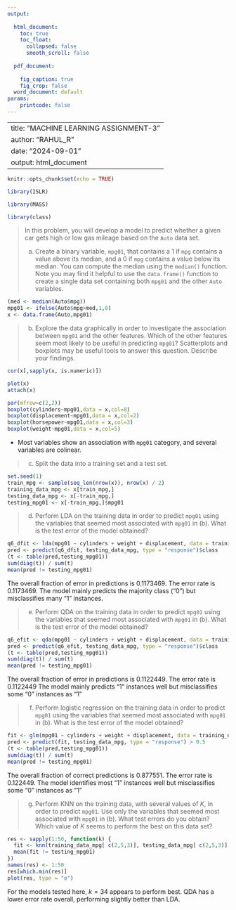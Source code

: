 ---
output:
  
  html_document:
    toc: true
    toc_float:
      collapsed: false
      smooth_scroll: false
        
  pdf_document:
    
    fig_caption: true
    fig_crop: false
  word_document: default
params:
    printcode: false
---
---
title: "MACHINE LEARNING ASSIGNMENT-3"
author: "RAHUL_R"
date: "2024-09-01"
output: html_document
---

```{r setup, include=FALSE}
knitr::opts_chunk$set(echo = TRUE)
```


```{r}
library(ISLR)

```

```{r}
library(MASS)
```

```{r}
library(class)
```


> In this problem, you will develop a model to predict whether a given car gets
> high or low gas mileage based on the `Auto` data set.
>
> a. Create a binary variable, `mpg01`, that contains a 1 if `mpg` contains a
>    value above its median, and a 0 if `mpg` contains a value below its
>    median. You can compute the median using the `median()` function. Note you
>    may find it helpful to use the `data.frame()` function to create a single
>    data set containing both `mpg01` and the other `Auto` variables.

```{r}
(med <- median(Auto$mpg))
mpg01 <- ifelse(Auto$mpg>med,1,0)
x <- data.frame(Auto,mpg01)
```

> b. Explore the data graphically in order to investigate the association
>    between `mpg01` and the other features. Which of the other features seem
>    most likely to be useful in predicting `mpg01`? Scatterplots and boxplots
>    may be useful tools to answer this question. Describe your findings.


```{r}
cor(x[,sapply(x, is.numeric)])
```

```{r}
plot(x)
attach(x)
```
```{r}
par(mfrow=c(2,2))
boxplot(cylinders~mpg01,data = x,col=8)
boxplot(displacement~mpg01,data = x,col=2)
boxplot(horsepower~mpg01,data = x,col=3)
boxplot(weight~mpg01,data = x,col=5)
```
- Most variables show an association with `mpg01` category, and several variables are colinear.

> c. Split the data into a training set and a test set.

```{r}
set.seed(1)
train_mpg <- sample(seq_len(nrow(x)), nrow(x) / 2)
training_data_mpg <- x[train_mpg,]
testing_data_mpg <- x[-train_mpg,]
testing_mpg01 <- x[-train_mpg,]$mpg01

```


> d. Perform LDA on the training data in order to predict `mpg01` using the
>    variables that seemed most associated with `mpg01` in (b). What is the
>    test error of the model obtained?

```{r}
q6_dfit <- lda(mpg01 ~ cylinders + weight + displacement, data = training_data_mpg)
pred <- predict(q6_dfit, testing_data_mpg, type = "response")$class
(t <- table(pred,testing_mpg01))
sum(diag(t)) / sum(t)
mean(pred != testing_mpg01)
```
The overall fraction of error in predictions is 0.1173469.
The error rate is 0.1173469.
The model mainly predicts the majority class ("0") but misclassifies many "1" instances.

> e. Perform QDA on the training data in order to predict `mpg01` using the
>    variables that seemed most associated with `mpg01` in (b). What is the
>    test error of the model obtained?

```{r}
q6_efit <- qda(mpg01 ~ cylinders + weight + displacement, data = training_data_mpg)
pred <- predict(q6_efit, testing_data_mpg, type = "response")$class
(t <- table(pred,testing_mpg01))
sum(diag(t)) / sum(t)
mean(pred != testing_mpg01)
```
The overall fraction of error in predictions is 0.1122449.
The error rate is 0.1122449
The model mainly predicts "1" instances well but misclassifies some "0" instances as "1"

> f. Perform logistic regression on the training data in order to predict
>    `mpg01` using the variables that seemed most associated with `mpg01` in
>    (b). What is the test error of the model obtained?

```{r}
fit <- glm(mpg01 ~ cylinders + weight + displacement, data = training_data_mpg, family = binomial)
pred <- predict(fit, testing_data_mpg, type = "response") > 0.5
(t <- table(pred,testing_mpg01))
sum(diag(t)) / sum(t)
mean(pred != testing_mpg01)
```
The overall fraction of correct predictions is 0.877551.
The error rate is 0.122449.
The model identifies most "1" instances well but misclassifies some "0" instances as "1" 

> g. Perform KNN on the training data, with several values of $K$, in order to
>    predict `mpg01`. Use only the variables that seemed most associated with
>    `mpg01` in (b). What test errors do you obtain? Which value of $K$ seems
>    to perform the best on this data set?

```{r}
res <- sapply(1:50, function(k) {
  fit <- knn(training_data_mpg[ c(2,5,3)], testing_data_mpg[ c(2,5,3)], testing_mpg01, k = k)
  mean(fit != testing_mpg01)
})
names(res) <- 1:50
res[which.min(res)]
plot(res, type = "o")
```

For the models tested here, $k = 34$ appears to perform best. QDA has a lower error rate overall, performing slightly better than LDA.
